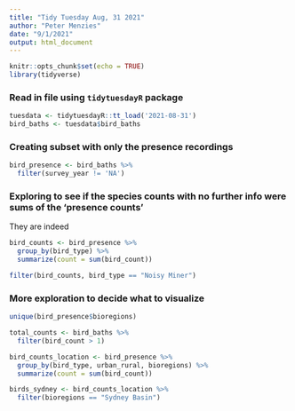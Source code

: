 ```yaml
---
title: "Tidy Tuesday Aug, 31 2021"
author: "Peter Menzies"
date: "9/1/2021"
output: html_document
---
```


```r
knitr::opts_chunk$set(echo = TRUE)
library(tidyverse)
```

### Read in file using `tidytuesdayR` package

```r
tuesdata <- tidytuesdayR::tt_load('2021-08-31')
bird_baths <- tuesdata$bird_baths
```

### Creating subset with only the presence recordings

```r
bird_presence <- bird_baths %>% 
  filter(survey_year != 'NA')
```

### Exploring to see if the species counts with no further info were sums of the 'presence counts'

They are indeed

```r
bird_counts <- bird_presence %>% 
  group_by(bird_type) %>% 
  summarize(count = sum(bird_count))

filter(bird_counts, bird_type == "Noisy Miner")
```

### More exploration to decide what to visualize

```r
unique(bird_presence$bioregions)
```


```r
total_counts <- bird_baths %>% 
  filter(bird_count > 1)
```


```r
bird_counts_location <- bird_presence %>% 
  group_by(bird_type, urban_rural, bioregions) %>% 
  summarize(count = sum(bird_count))

birds_sydney <- bird_counts_location %>% 
  filter(bioregions == "Sydney Basin")
```

